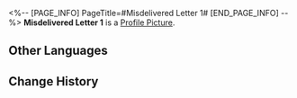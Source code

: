 <%-- [PAGE_INFO]
PageTitle=#Misdelivered Letter 1#
[END_PAGE_INFO] --%>
{{Item Infobox
|id          = 140078
|image       = Item Misdelivered Letter 1.png
|type        = Mission Item
|invCategory = Missions
|rarity      = 3
|effect      = 
|description = An envelope found in Belobog.<br />The envelope reads: Dear kindhearted soul, can you buy me a stamp and post this for me? A thousand thanks!<br />Maybe someone in the Overworld can help you with this unsent letter.
}}
'''Misdelivered Letter 1''' is a [[Profile Picture]].

==Other Languages==
{{Other Languages
|en   = Misdelivered Letter 1
|zhs  = 未妥投的信封•一
|zht  = 未投遞的信封•一
|ja   = 届かなかった手紙 1
|ko   = 전해지지 못한 편지•1
|es   = Carta sin entregar (I)
|fr   = Lettre non livrée 1
|ru   = Недоставленное письмо I
|th   = จดหมายที่ไม่ได้ส่ง 1
|vi   = Bức Thư Chưa Gửi - 1
|de   = Nicht zugestellter Brief 1
|id   = Surat yang Tidak Terkirim 1
|pt   = Carta Não Entregue 1
}}

==Change History==
{{Change History|1.0}}